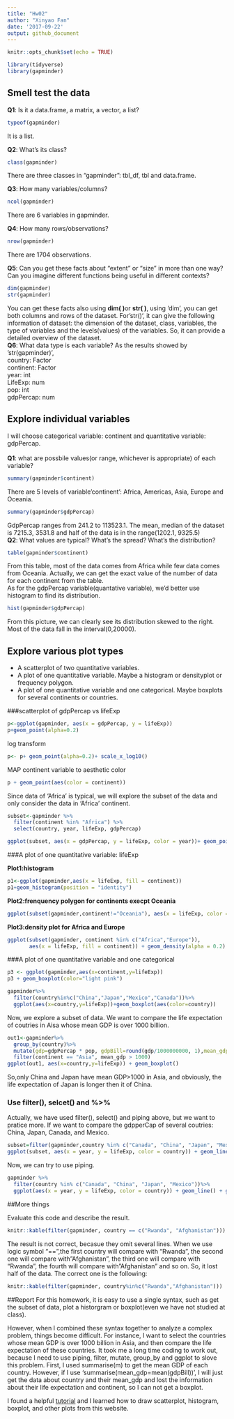 ```yaml
---
title: "Hw02"
author: "Xinyao Fan"
date: '2017-09-22'
output: github_document
---
```


```r
knitr::opts_chunk$set(echo = TRUE)
```
```r
library(tidyverse)
library(gapminder)
```
## Smell test the data
**Q1**: Is it a data.frame, a matrix, a vector, a list?
```r
typeof(gapminder)
```
It is a list.\

**Q2**: What's its class?
```r
class(gapminder)
```
There are three classes in "gapminder": tbl_df, tbl and data.frame.\

**Q3**: How many variables/columns?
```r
ncol(gapminder)
```
There are 6 variables in gapminder.\

**Q4**: How many rows/observations?
```r
nrow(gapminder)
```
There are 1704 observations.\

**Q5**: Can you get these facts about “extent” or “size” in more than one way? Can you imagine different functions being useful in different contexts?
```r
dim(gapminder)
str(gapminder)
```
You can get these facts also using **dim( )**or **str( )**, using 'dim', you can get both columns and rows of the dataset.\ For'str()', it can give the following information of dataset: the dimension of the dataset, class, variables, the type of variables and the levels(values) of the variables. So, it can provide a detailed overview of the dataset.\
**Q6**: What data type is each variable?
As the results showed by 'str(gapminder)', \
country: Factor\
continent: Factor\
year: int\
LifeExp: num\
pop: int\
gdpPercap: num

## Explore individual variables
I will choose categorical variable: continent and quantitative variable: gdpPercap.\
\
**Q1**: what are possbile values(or range, whichever is appropriate) of each variable?
```r
summary(gapminder$continent)
```
There are 5 levels of variable'continent': Africa, Americas, Asia, Europe and Oceania.\
```r
summary(gapminder$gdpPercap)
```
GdpPercap ranges from 241.2 to 113523.1. The mean, median of the dataset is 7215.3, 3531.8 and half of the data is in the range(1202.1, 9325.5)\
**Q2**: What values are typical? What’s the spread? What’s the distribution? 
```r
table(gapminder$continent)
```
From this table, most of the data comes from Africa while few data comes from Oceania. Actually, we can get the exact value of the number of data for each continent from the table.\
As for the gdpPercap variable(quantative variable), we'd better use histogram to find its distribution.
```r
hist(gapminder$gdpPercap)
```

From this picture, we can clearly see its distribution skewed to the right. Most of the data fall in the interval(0,20000).

## Explore various plot types
- A scatterplot of two quantitative variables.
- A plot of one quantitative variable. Maybe a histogram or densityplot or frequency polygon.
- A plot of one quantitative variable and one categorical. Maybe boxplots for several continents or countries.

###scatterplot of gdpPercap vs lifeExp
```r
p<-ggplot(gapminder, aes(x = gdpPercap, y = lifeExp)) 
p+geom_point(alpha=0.2)
```

log transform
```r
p<- p+ geom_point(alpha=0.2)+ scale_x_log10()
```

MAP continent variable to aesthetic color
```r
p + geom_point(aes(color = continent))
```

Since data of 'Africa' is typical, we will explore the subset of the data and only consider the data in 'Africa' continent.

```r
subset<-gapminder %>%
  filter(continent %in% "Africa") %>%
  select(country, year, lifeExp, gdpPercap)
```
```r
ggplot(subset, aes(x = gdpPercap, y = lifeExp, color = year))+ geom_point(alpha=0.2)+scale_x_log10()+geom_smooth()
```

###A plot of one quantitative variable: lifeExp

**Plot1:histogram**
```r
p1<-ggplot(gapminder,aes(x = lifeExp, fill = continent))
p1+geom_histogram(position = "identity")
```

**Plot2:frenquency polygon for continents execpt Oceania**
```r
ggplot(subset(gapminder,continent!="Oceania"), aes(x = lifeExp, color = continent)) +geom_freqpoly()
```

**Plot3:density plot for Africa and Europe**
```r
ggplot(subset(gapminder, continent %in% c("Africa","Europe")),
       aes(x = lifeExp, fill = continent)) + geom_density(alpha = 0.2)
```

###A plot of one quantitative variable and one categorical
```r
p3 <- ggplot(gapminder,aes(x=continent,y=lifeExp))
p3 + geom_boxplot(color="light pink")
```

```r
gapminder%>%
  filter(country%in%c("China","Japan","Mexico","Canada"))%>%
  ggplot(aes(x=country,y=lifeExp))+geom_boxplot(aes(color=country))
```

Now, we explore a subset of data. We want to compare the life expectation of coutries in Aisa whose mean GDP is over 1000 billion.
```r
out1<-gapminder%>%
  group_by(country)%>%
  mutate(gdp=gdpPercap * pop, gdpBill=round(gdp/1000000000, 1),mean_gdp=mean(gdpBill))%>%
  filter(continent == "Asia", mean_gdp > 1000)
ggplot(out1, aes(x=country,y=lifeExp)) + geom_boxplot()
```

So,only China and Japan have mean GDP>1000 in Asia, and obviously, the life expectation of Japan is longer then it of China.

### Use filter(), selcet() and %>%

Actually, we have used filter(), select() and piping above, but we want to pratice more.
If we want to compare the gdpperCap of several coutries: China, Japan, Canada, and Mexico.
```r
subset=filter(gapminder,country %in% c("Canada", "China", "Japan", "Mexico"))
ggplot(subset, aes(x = year, y = lifeExp, color = country)) + geom_line() + geom_point()
```

Now, we can try to use piping.
```r
gapminder %>%
  filter(country %in% c("Canada", "China", "Japan", "Mexico"))%>%
  ggplot(aes(x = year, y = lifeExp, color = country)) + geom_line() + geom_point()
```

##More things

Evaluate this code and describe the result.
```r
knitr::kable(filter(gapminder, country == c("Rwanda", "Afghanistan")))
```

The result is not correct, becasue they omit several lines. When we use logic symbol "==",the first country will compare with "Rwanda", the second one will compare with"Afghanistan", the third one will compare with "Rwanda", the fourth will compare with"Afghanistan" and so on. So, it lost half of the data. The correct one is the following:

```r
knitr::kable(filter(gapminder, country%in%c("Rwanda","Afghanistan")))
```

##Report
For this homework, it is easy to use a single syntax, such as get the subset of data, plot a historgram or boxplot(even we have not studied at class).<br>
 
However, when I combined these syntax together to analyze a complex problem, things become difficult. For instance, I want to select the countries whose mean GDP is over 1000 billion in Asia, and then compare the life expectation of these countries. It took me a long time coding to work out, because I need to use piping, filter, mutate, group_by and ggplot to slove this problem. First, I used summarise(m) to get the mean GDP of each country. However, if I use 'summarise(mean_gdp=mean(gdpBill))', I will just get the data about country and their mean_gdp and lost the information about their life expectation and continent, so I can not get a boxplot.<br>

I found a helpful [tutorial](https://github.com/jennybc/ggplot2-tutorial/blob/master/README.md) and I learned how to draw scatterplot, histogram, boxplot, and other plots from this website.
